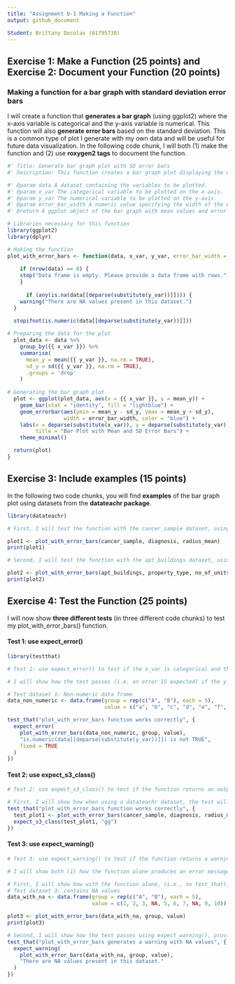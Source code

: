 ```yaml
---
title: "Assignment b-1 Making a Function"
output: github_document

Student: Brittany Docolas (61795738)
---
```


## Exercise 1: Make a Function (25 points) and Exercise 2: Document your Function (20 points)

### Making a function for a bar graph with standard deviation error bars
I will create a function that **generates a bar graph** (using ggplot2) where the x-axis variable is categorical and the y-axis variable is numerical. This function will also **generate error bars** based on the standard deviation. This is a common type of plot I generate with my own data and will be useful for future data visualization. In the following code chunk, I will both (1) make the function and (2) use **roxygen2 tags** to document the function.
```r
#' Title: Generate bar graph plot with SD error bars
#' Description: This function creates a bar graph plot displaying the mean of a numerical y-variable with standard deviation error bars, across a specified categorical x-variable.

#' @param data A dataset containing the variables to be plotted.
#' @param x_var The categorical variable to be plotted on the x-axis.
#' @param y_var The numerical variable to be plotted on the y-axis.
#' @param error_bar_width A numeric value specifying the width of the error bars (default is 0.15).
#' @return A ggplot object of the bar graph with mean values and error bars.

# Libraries necessary for this function
library(ggplot2)
library(dplyr)

# Making the function
plot_with_error_bars <- function(data, x_var, y_var, error_bar_width = 0.15) {
  
    if (nrow(data) == 0) {
    stop("Data frame is empty. Please provide a data frame with rows.")
    }
  
      if (any(is.na(data[[deparse(substitute(y_var))]]))) {
    warning("There are NA values present in this dataset.")
  }
  
  stopifnot(is.numeric(data[[deparse(substitute(y_var))]]))

# Preparing the data for the plot
  plot_data <- data %>%
    group_by({{ x_var }}) %>%
    summarise(
      mean_y = mean({{ y_var }}, na.rm = TRUE),
      sd_y = sd({{ y_var }}, na.rm = TRUE),
      .groups = 'drop'
    )
  
# Generating the bar graph plot
  plot <- ggplot(plot_data, aes(x = {{ x_var }}, y = mean_y)) +
    geom_bar(stat = "identity", fill = "lightblue") +  
    geom_errorbar(aes(ymin = mean_y - sd_y, ymax = mean_y + sd_y), 
                  width = error_bar_width, color = "blue") +  
    labs(x = deparse(substitute(x_var)), y = deparse(substitute(y_var)), 
         title = "Bar Plot with Mean and SD Error Bars") +
    theme_minimal()

  return(plot)
}
```

## Exercise 3: Include examples (15 points)

In the following two code chunks, you will find **examples** of the bar graph plot using datasets from the **datateachr package**.
```r
library(datateachr)

# First, I will test the function with the cancer_sample dataset, using diagnosis as the categorical x_var and radius_mean as the numerical y_var

plot1 <- plot_with_error_bars(cancer_sample, diagnosis, radius_mean)
print(plot1)

```

```r
# Second, I will test the function with the apt_buildings dataset, using property_type as the categorical x_var and no_of_units as the numerical y_var

plot2 <- plot_with_error_bars(apt_buildings, property_type, no_of_units)
print(plot2)

```

## Exercise 4: Test the Function (25 points)

I will now show **three different tests** (in three different code chunks) to test my plot_with_error_bars() function.

#### Test 1: use expect_error()
```r
library(testthat) 

# Test 1: use expect_error() to test if the x_var is categorical and the y_var is numerical

# I will show how the test passes (i.e. an error IS expected) if the y_var is non-numerical:

# Test dataset 1: Non-numeric data frame
data_non_numeric <- data.frame(group = rep(c("A", "B"), each = 5),
                               value = c("a", "b", "c", "d", "e", "f", "g", "h", "i", "j"))

test_that("plot_with_error_bars function works correctly", {
  expect_error(
    plot_with_error_bars(data_non_numeric, group, value),
    "is.numeric(data[[deparse(substitute(y_var))]]) is not TRUE",
    fixed = TRUE
  )
})
```

#### Test 2: use expect_s3_class()

```r
# Test 2: use expect_s3_class() to test if the function returns an output of a ggplot object using ggplot2

# First, I will show how when using a datateachr dataset, the test will pass (and a ggplot2 object will be produced)
test_that("plot_with_error_bars function works correctly", {
  test_plot1 <- plot_with_error_bars(cancer_sample, diagnosis, radius_mean)
  expect_s3_class(test_plot1, "gg") 
})
```

#### Test 3: use expect_warning()

```r
# Test 3: use expect_warning() to test if the function returns a warning message, but also still returns a ggplot2 object output

# I will show both (1) how the function alone produces an error message if a dataset is used that contains NA values, then (2) how using the expect_warning() function shows the test passes when a dataset is used that contains NA values.

# First, I will show how with the function alone, (i.e., no test_that() function yet) an error message will be raised when there are NA values present in the dataset
# Test dataset 3: contains NA values
data_with_na <- data.frame(group = rep(c("A", "B"), each = 5),
                           value = c(1, 2, 3, NA, 5, 6, 7, NA, 9, 10))

plot3 <- plot_with_error_bars(data_with_na, group, value)
print(plot3)

```
```r
# Second, I will show how the test passes using expect_warning(), proving that the function will correctly raise a warning message
test_that("plot_with_error_bars generates a warning with NA values", {
  expect_warning(
    plot_with_error_bars(data_with_na, group, value),
    "There are NA values present in this dataset."
  )
})

```